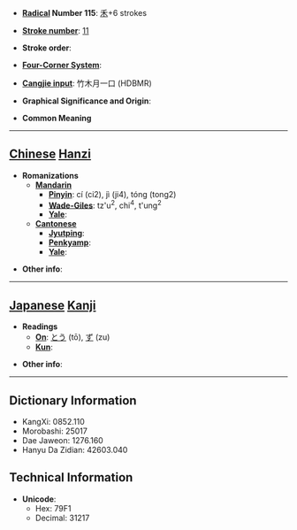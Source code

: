 * '''[[Wiktionary:Chinese radical index| Radical]] Number 115''': [[Wiktionary:Chinese radical index 禾|禾]]+6 strokes

* '''[[Wiktionary:Chinese total strokes index|Stroke number]]''': [[Wiktionary:Chinese total strokes index 11|11]]

* '''Stroke order''': 

* '''[[Wiktionary:Chinese four corner index|Four-Corner System]]''': 

* '''[[Wiktionary:Chinese Cangjie index|Cangjie input]]''': 竹木月一口 (HDBMR)

* '''Graphical Significance and Origin''': 

* '''Common Meaning'''

----

== [[Chinese]] [[Hanzi]] ==

* '''Romanizations'''
** '''[[Mandarin]]'''
*** '''[[Pinyin]]''': cí (ci2), jì (ji4), tóng (tong2)
*** '''[[Wade-Giles]]''': tz'u<sup>2</sup>, chi<sup>4</sup>, t'ung<sup>2</sup>
*** '''[[Yale]]''': 
** '''[[Cantonese]]'''
*** '''[[Jyutping]]''':
*** '''[[Penkyamp]]''': 
*** '''[[Yale]]''': 

* '''Other info''': 

----

== [[Japanese]] [[Kanji]] ==

* '''Readings'''
** '''[[On]]''': [[とう]] (tō), [[ず]] (zu)
** '''[[Kun]]''': 

* '''Other info''':  

----

== Dictionary Information ==

* KangXi: 0852.110
* Morobashi: 25017
* Dae Jaweon: 1276.160
* Hanyu Da Zidian: 42603.040

== Technical Information ==

* '''Unicode''':
** Hex: 79F1
** Decimal: 31217